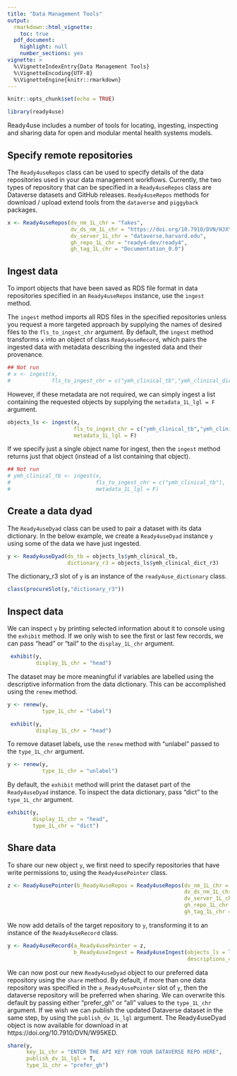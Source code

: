 ```yaml
---
title: "Data Management Tools"
output: 
  rmarkdown::html_vignette:
    toc: true
  pdf_document:
    highlight: null
    number_sections: yes
vignette: >
  %\VignetteIndexEntry{Data Management Tools}
  %\VignetteEncoding{UTF-8}
  %\VignetteEngine{knitr::rmarkdown}
---
```

```r
knitr::opts_chunk$set(echo = TRUE)
```
```r
library(ready4use)
```
Ready4use includes a number of tools for locating, ingesting, inspecting and sharing data for open and modular mental health systems models. 

## Specify remote repositories
The `Ready4useRepos` class can be used to specify details of the data repositories used in your data management workflows. Currently, the two types of repository that can be specified in a `Ready4useRepos` class are Dataverse datasets and GitHub releases. `Ready4useRepos` methods for download / upload extend tools from the `dataverse` and `piggyback` packages.

```r
x <- Ready4useRepos(dv_nm_1L_chr = "fakes",
                    dv_ds_nm_1L_chr = "https://doi.org/10.7910/DVN/HJXYKQ",
                    dv_server_1L_chr = "dataverse.harvard.edu",
                    gh_repo_1L_chr = "ready4-dev/ready4",
                    gh_tag_1L_chr = "Documentation_0.0")
```

## Ingest data
To import objects that have been saved as RDS file format in data repositories specified in an `Ready4useRepos` instance, use the `ingest` method. 

The `ingest` method imports all RDS files in the specified repositories unless you request a more targeted approach by supplying the names of desired files to the `fls_to_ingest_chr` argument. By default, the `ingest` method transforms `x` into an object of class `Ready4useRecord`, which pairs the ingested data with metadata describing the ingested data and their provenance. 

```r
## Not run
# x <- ingest(x,
#             fls_to_ingest_chr = c("ymh_clinical_tb","ymh_clinical_dict_r3"))
```

However, if these metadata are not required, we can simply ingest a list containing the requested objects by supplying the `metadata_1L_lgl = F` argument.

```r
objects_ls <- ingest(x,
                     fls_to_ingest_chr = c("ymh_clinical_tb","ymh_clinical_dict_r3"),
                     metadata_1L_lgl = F)
```

If we specify just a single object name for ingest, then the `ingest` method returns just that object (instead of a list containing that object).

```r
## Not run
# ymh_clinical_tb <- ingest(x,
#                           fls_to_ingest_chr = c("ymh_clinical_tb"),
#                           metadata_1L_lgl = F)
```

## Create a data dyad
The `Ready4useDyad` class can be used to pair a dataset with its data dictionary. In the below example, we create a `Ready4useDyad` instance `y` using some of the data we have just ingested.

```r
y <- Ready4useDyad(ds_tb = objects_ls$ymh_clinical_tb,
                   dictionary_r3 = objects_ls$ymh_clinical_dict_r3)
```

The dictionary_r3 slot of `y` is an instance of the `ready4use_dictionary` class.

```r
class(procureSlot(y,"dictionary_r3"))
```

## Inspect data
We can inspect `y` by printing selected information about it to console using the `exhibit` method. If we only wish to see the first or last few records, we can pass "head" or "tail" to the `display_1L_chr` argument.

```r
 exhibit(y,
         display_1L_chr = "head")
```

The dataset may be more meaningful if variables are labelled using the descriptive information from the data dictionary. This can be accomplished using the `renew` method.

```r
y <- renew(y,
           type_1L_chr = "label")
```

```r
 exhibit(y,
         display_1L_chr = "head")
```

To remove dataset labels, use the `renew` method with "unlabel" passed to the `type_1L_chr` argument.

```r
y <- renew(y,
           type_1L_chr = "unlabel")
```

By default, the `exhibit` method will print the dataset part of the `Ready4useDyad` instance. To inspect the data dictionary, pass "dict" to the `type_1L_chr` argument.

```r
exhibit(y,
        display_1L_chr = "head",
        type_1L_chr = "dict")
```

## Share data
To share our new object `y`, we first need to specify repositories that have write permissions to, using the `Ready4usePointer` class.

```r
z <- Ready4usePointer(b_Ready4useRepos = Ready4useRepos(dv_nm_1L_chr = "fakes",
                                                        dv_ds_nm_1L_chr = "https://doi.org/10.7910/DVN/W95KED",
                                                        dv_server_1L_chr = "dataverse.harvard.edu",
                                                        gh_repo_1L_chr = "ready4-dev/ready4use",
                                                        gh_tag_1L_chr = "Documentation_0.0"))
```

We now add details of the target repository to `y`, transforming it to an instance of the `Ready4useRecord` class.

```r
y <- Ready4useRecord(a_Ready4usePointer = z,
                     b_Ready4useIngest = Ready4useIngest(objects_ls = list(ymh_clinical_dyad_r4 = y),
                                                         descriptions_chr = c("An example of a Ready4useDyad - a dataset and data dictionary pair. Note this example uses fake data")))
```

We can now post our new `Ready4useDyad` object to our preferred data repository using the `share` method. By default, if more than one data repository was specified in the `a_Ready4usePointer` slot of `y`, then the dataverse repository will be preferred when sharing. We can overwrite this default by passing either "prefer_gh" or "all" values to the `type_1L_chr` argument. If we wish we can publish the updated Dataverse dataset in the same step, by using the `publish_dv_1L_lgl` argument. The Ready4useDyad object is now available for download in at https://doi.org/10.7910/DVN/W95KED.

```r
share(y,
      key_1L_chr = "ENTER THE API KEY FOR YOUR DATAVERSE REPO HERE",
      publish_dv_1L_lgl = T,
      type_1L_chr = "prefer_gh")
```
